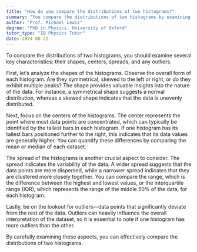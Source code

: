 ```yaml
---
title: "How do you compare the distributions of two histograms?"
summary: "You compare the distributions of two histograms by examining their shapes, centres, spreads, and any outliers."
author: "Prof. Michael Lewis"
degree: "PhD in Physics, University of Oxford"
tutor_type: "IB Physics Tutor"
date: 2024-08-22
---
```


To compare the distributions of two histograms, you should examine several key characteristics: their shapes, centers, spreads, and any outliers.

First, let’s analyze the shapes of the histograms. Observe the overall form of each histogram. Are they symmetrical, skewed to the left or right, or do they exhibit multiple peaks? The shape provides valuable insights into the nature of the data. For instance, a symmetrical shape suggests a normal distribution, whereas a skewed shape indicates that the data is unevenly distributed.

Next, focus on the centers of the histograms. The center represents the point where most data points are concentrated, which can typically be identified by the tallest bars in each histogram. If one histogram has its tallest bars positioned further to the right, this indicates that its data values are generally higher. You can quantify these differences by comparing the mean or median of each dataset.

The spread of the histograms is another crucial aspect to consider. The spread indicates the variability of the data. A wider spread suggests that the data points are more dispersed, while a narrower spread indicates that they are clustered more closely together. You can compare the range, which is the difference between the highest and lowest values, or the interquartile range (IQR), which represents the range of the middle $50\%$ of the data, for each histogram.

Lastly, be on the lookout for outliers—data points that significantly deviate from the rest of the data. Outliers can heavily influence the overall interpretation of the dataset, so it is essential to note if one histogram has more outliers than the other. 

By carefully examining these aspects, you can effectively compare the distributions of two histograms.
    